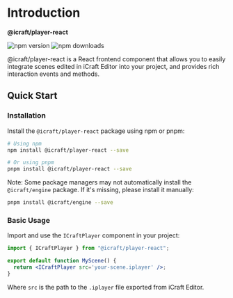 # Introduction
**@icraft/player-react**
<p style={{ display: 'flex', alignItems: 'center', gap: '10px' }}>
  <img src="https://img.shields.io/npm/v/@icraft/player-react.svg" alt="npm version"/>
  <img src="https://img.shields.io/npm/dm/@icraft/player-react.svg" alt="npm downloads"/>
</p>

@icraft/player-react is a React frontend component that allows you to easily integrate scenes edited in iCraft Editor into your project,
and provides rich interaction events and methods.

## Quick Start

### Installation

Install the `@icraft/player-react` package using npm or pnpm:

```bash
# Using npm
npm install @icraft/player-react --save

# Or using pnpm
pnpm install @icraft/player-react --save
```

Note: Some package managers may not automatically install the `@icraft/engine` package. If it's missing, please install it manually:

```bash
pnpm install @icraft/engine --save
```

### Basic Usage

Import and use the `ICraftPlayer` component in your project:

```jsx
import { ICraftPlayer } from "@icraft/player-react";

export default function MyScene() {
  return <ICraftPlayer src='your-scene.iplayer' />;
}
```

Where `src` is the path to the `.iplayer` file exported from iCraft Editor.

